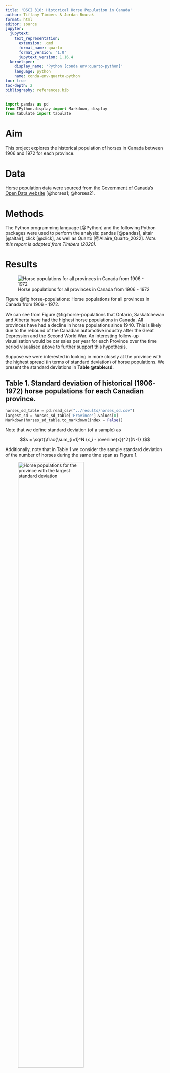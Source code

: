 ```yaml
---
title: 'DSCI 310: Historical Horse Population in Canada'
author: Tiffany Timbers & Jordan Bourak
format: html
editor: source
jupyter:
  jupytext:
    text_representation:
      extension: .qmd
      format_name: quarto
      format_version: '1.0'
      jupytext_version: 1.16.4
  kernelspec:
    display_name: 'Python [conda env:quarto-python]'
    language: python
    name: conda-env-quarto-python
toc: true
toc-depth: 2
bibliography: references.bib
---
```


```python
import pandas as pd
from IPython.display import Markdown, display
from tabulate import tabulate
```

# Aim

This project explores the historical population of horses in Canada 
between 1906 and 1972 for each province.

# Data

Horse population data were sourced from the 
[Government of Canada's Open Data website](http://open.canada.ca/en/open-data) [@horses1; @horses2].

# Methods

The Python programming language [@Python]
and the following Python packages were used to perform the analysis: 
pandas [@pandas], altair [@altair], click [@click], 
as well as Quarto [@Allaire_Quarto_2022]. 
*Note: this report is adapted from Timbers (2020).* 

# Results


![Horse populations for all provinces in Canada from 1906 - 1972](../results/horse_pops_plot.png){#fig:horse-populations}

Figure @fig:horse-populations: Horse populations for all provinces in Canada from 1906 - 1972.

We can see from Figure @fig:horse-populations that Ontario, Saskatchewan and Alberta 
have had the highest horse populations in Canada. 
All provinces have had a decline in horse populations since 1940. 
This is likely due to the rebound of the Canadian automotive industry 
after the Great Depression and the Second World War. 
An interesting follow-up visualisation would be car sales per year 
for each Province over the time period visualised above 
to further support this hypothesis.

Suppose we were interested in looking in more closely at the province 
with the highest spread (in terms of standard deviation) of horse populations. 
We present the standard deviations in **Table @table:sd**.

## Table 1. Standard deviation of historical (1906-1972) horse populations for each Canadian province.{#table:sd}

```python
horses_sd_table = pd.read_csv("../results/horses_sd.csv")
largest_sd = horses_sd_table['Province'].values[0]
Markdown(horses_sd_table.to_markdown(index = False))
```

Note that we define standard deviation (of a sample) as

$$s = \sqrt{\frac{\sum_{i=1}^N (x_i - \overline{x})^2}{N-1} }$$

Additionally, note that in Table 1 we consider the sample standard deviation of the number of horses during the same time span as Figure 1.

![Horse populations for the province with the largest standard deviation](../results/horse_pops_plot_largest_sd.png){#fig:largest-sd width=70%}

Figure 2: Horse populations for the province with the largest standard deviation

In Figure @fig:largest-sd we zoom in and look at the province of {largest_sd}, which had the largest spread of values in terms of standard deviation.

# References
